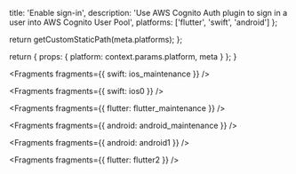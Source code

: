 
  title: 'Enable sign-in',
  description:
    'Use AWS Cognito Auth plugin to sign in a user into AWS Cognito User Pool',
  platforms: ['flutter', 'swift', 'android']
};

  return getCustomStaticPath(meta.platforms);
};

  return {
    props: {
      platform: context.params.platform,
      meta
    }
  };
}


<Fragments fragments={{ swift: ios_maintenance }} />


<Fragments fragments={{ swift: ios0 }} />


<Fragments fragments={{ flutter: flutter_maintenance }} />


<Fragments fragments={{ android: android_maintenance }} />


<Fragments fragments={{ android: android1 }} />


<Fragments fragments={{ flutter: flutter2 }} />
